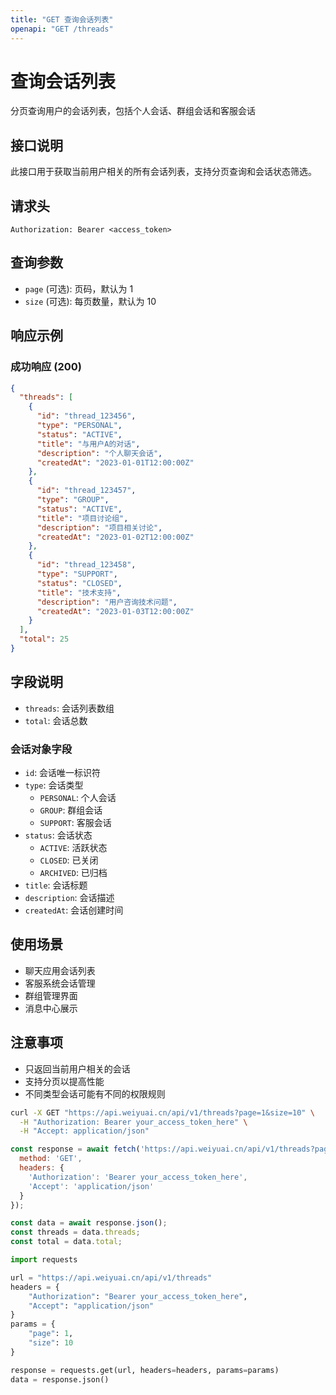 ```yaml
---
title: "GET 查询会话列表"
openapi: "GET /threads"
---
```


<div style={{ display: 'flex', justifyContent: 'space-between', alignItems: 'center', marginBottom: '20px' }}>
  <div>
    <h1 style={{ margin: 0 }}>查询会话列表</h1>
    <p style={{ margin: '8px 0 0 0', color: '#6B7280' }}>分页查询用户的会话列表，包括个人会话、群组会话和客服会话</p>
  </div>
  <TryButton title="Try it" endpoint="https://api.weiyuai.cn/api/v1/threads" method="GET" apiTitle="查询会话列表" />
</div>

## 接口说明

此接口用于获取当前用户相关的所有会话列表，支持分页查询和会话状态筛选。

## 请求头

```
Authorization: Bearer <access_token>
```

## 查询参数

- `page` (可选): 页码，默认为 1
- `size` (可选): 每页数量，默认为 10

## 响应示例

### 成功响应 (200)

```json
{
  "threads": [
    {
      "id": "thread_123456",
      "type": "PERSONAL",
      "status": "ACTIVE",
      "title": "与用户A的对话",
      "description": "个人聊天会话",
      "createdAt": "2023-01-01T12:00:00Z"
    },
    {
      "id": "thread_123457",
      "type": "GROUP",
      "status": "ACTIVE",
      "title": "项目讨论组",
      "description": "项目相关讨论",
      "createdAt": "2023-01-02T12:00:00Z"
    },
    {
      "id": "thread_123458",
      "type": "SUPPORT",
      "status": "CLOSED",
      "title": "技术支持",
      "description": "用户咨询技术问题",
      "createdAt": "2023-01-03T12:00:00Z"
    }
  ],
  "total": 25
}
```

## 字段说明

- `threads`: 会话列表数组
- `total`: 会话总数

### 会话对象字段

- `id`: 会话唯一标识符
- `type`: 会话类型
  - `PERSONAL`: 个人会话
  - `GROUP`: 群组会话
  - `SUPPORT`: 客服会话
- `status`: 会话状态
  - `ACTIVE`: 活跃状态
  - `CLOSED`: 已关闭
  - `ARCHIVED`: 已归档
- `title`: 会话标题
- `description`: 会话描述
- `createdAt`: 会话创建时间

## 使用场景

- 聊天应用会话列表
- 客服系统会话管理
- 群组管理界面
- 消息中心展示

## 注意事项

- 只返回当前用户相关的会话
- 支持分页以提高性能
- 不同类型会话可能有不同的权限规则

<RequestExample>

```bash cURL
curl -X GET "https://api.weiyuai.cn/api/v1/threads?page=1&size=10" \
  -H "Authorization: Bearer your_access_token_here" \
  -H "Accept: application/json"
```

```javascript JavaScript
const response = await fetch('https://api.weiyuai.cn/api/v1/threads?page=1&size=10', {
  method: 'GET',
  headers: {
    'Authorization': 'Bearer your_access_token_here',
    'Accept': 'application/json'
  }
});

const data = await response.json();
const threads = data.threads;
const total = data.total;
```

```python Python
import requests

url = "https://api.weiyuai.cn/api/v1/threads"
headers = {
    "Authorization": "Bearer your_access_token_here",
    "Accept": "application/json"
}
params = {
    "page": 1,
    "size": 10
}

response = requests.get(url, headers=headers, params=params)
data = response.json()
```

</RequestExample>